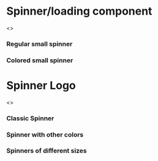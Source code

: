 

<Meta title="Feedback|Spinner" component={Spinner} />

# Spinner/loading component

<Preview>
  <Story name="All">
    <>
      <h3>Regular small spinner</h3>
      <Spinner />
      <h3>Colored small spinner</h3>
      <Spinner primaryColor={colors.primaryDark} secondaryColor={colors.hotpink} />
    </>
  </Story>
</Preview>

<Props of={Spinner} />

# Spinner Logo

<Preview>
  <Story name="Spinner Logo">
    <>
      <h3>Classic Spinner</h3>
      <div style={{ display: 'inline-flex' }}>
        <SpinnerLogo />
      </div>
      <h3>Spinner with other colors</h3>
      <div style={{ display: 'inline-flex' }}>
        <SpinnerLogo primaryColor={'#db7093'} secondaryColor={'#2f9c0a'} />
      </div>
      <h3>Spinners of different sizes</h3>
      <div style={{ display: 'inline-flex' }}>
        <SpinnerLogo spinnerSize={'75px'} />
        <SpinnerLogo spinnerSize={'100px'} />
        <SpinnerLogo spinnerSize={'150px'} />
      </div>
    </>
  </Story>
</Preview>

<Props of={SpinnerLogo} />

